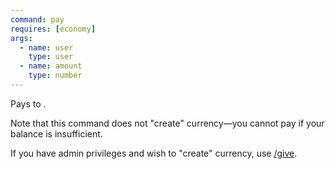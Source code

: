 ```yaml
---
command: pay
requires: [economy]
args:
  - name: user
    type: user
  - name: amount
    type: number
---
```



<p>
  Pays <Argument name="amount" type="number" /> to
  <Argument name="user" type="user" />.
</p>

<p>
  Note that this command does not "create" currency—you cannot pay
  <Argument name="user" type="user" /> if your balance is insufficient.
</p>

If you have admin privileges and wish to "create" currency, use
[/give](/commands/give).
